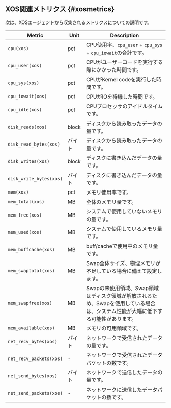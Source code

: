 ## XOS関連メトリクス {#xosmetrics}

次は、XOSエージェントから収集されるメトリクスについての説明です。

<div class='metric'>

| Metric                  | Unit  | Description                                                             |
| ----------------------- | ----- | ----------------------------------------------------------------------- |
| `cpu(xos)`              | pct   | CPU使用率、`cpu_user` + `cpu_sys` + `cpu_iowait`の合計です。                      |
| `cpu_user(xos)`         | pct   | CPUがユーザーコードを実行する際にかかった時間です。                                             |
| `cpu_sys(xos)`          | pct   | CPUがKernel codeを実行した時間です。                                               |
| `cpu_iowait(xos)`       | pct   | CPUがIOを待機した時間です。                                                        |
| `cpu_idle(xos)`         | pct   | CPUプロセッサのアイドルタイムです。                                                     |
| `disk_reads(xos)`       | block | ディスクから読み取ったデータの量です。                                                     |
| `disk_read_bytes(xos)`  | バイト   | ディスクから読み取ったデータの量です。                                                     |
| `disk_writes(xos)`      | block | ディスクに書き込んだデータの量です。                                                      |
| `disk_write_bytes(xos)` | バイト   | ディスクに書き込んだデータの量です。                                                      |
| `mem(xos)`              | pct   | メモリ使用率です。                                                               |
| `mem_total(xos)`        | MB    | 全体のメモリ量です。                                                              |
| `mem_free(xos)`         | MB    | システムで使用していないメモリの量です。                                                    |
| `mem_used(xos)`         | MB    | システムで使用しているメモリ量です。                                                      |
| `mem_buffcache(xos)`    | MB    | buff/cacheで使用中のメモリ量です。                                                  |
| `mem_swaptotal(xos)`    | MB    | Swap全体サイズ、物理メモリが不足している場合に備えて設定します。                                      |
| `mem_swapfree(xos)`     | MB    | Swapの未使用領域、Swap領域はディスク領域が解放されるため、Swapを使用している場合は、システム性能が大幅に低下する可能性があります。 |
| `mem_available(xos)`    | MB    | メモリの可用領域です。                                                             |
| `net_recv_bytes(xos)`   | バイト   | ネットワークで受信されたデータの量です。                                                    |
| `net_recv_packets(xos)` | -     | ネットワークで受信されたデータパケットの数です。                                                |
| `net_send_bytes(xos)`   | バイト   | ネットワークで送信したデータの量です。                                                     |
| `net_send_packets(xos)` | -     | ネットワークに送信したデータパケットの数です。                                                 |

</div>
